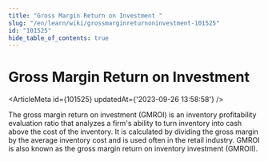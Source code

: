 ```yaml
---
title: "Gross Margin Return on Investment "
slug: "/en/learn/wiki/grossmarginreturnoninvestment-101525"
id: "101525"
hide_table_of_contents: true
---
```



# Gross Margin Return on Investment 

<ArticleMeta id={101525} updatedAt={'2023-09-26 13:58:58'} />
<div className='border-solid border-b border-t-0 my-4 border-[var(--ifm-color-gray-300)]' />

The gross margin return on investment (GMROI) is an inventory profitability evaluation ratio that analyzes a firm's ability to turn inventory into cash above the cost of the inventory. It is calculated by dividing the gross margin by the average inventory cost and is used often in the retail industry. GMROI is also known as the gross margin return on inventory investment (GMROII).
